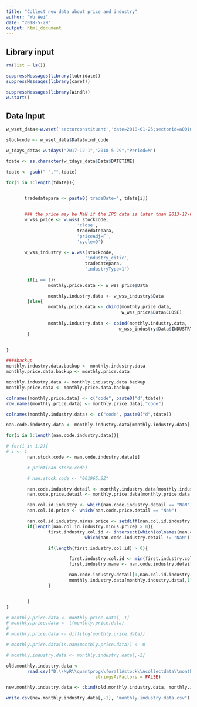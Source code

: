 ```yaml
---
title: "Collect new data about price and industry"
author: "Wu Wei"
date: "2018-5-29"
output: html_document
---
```




## Library input
```r
rm(list = ls())

suppressMessages(library(lubridate))
suppressMessages(library(caret))

suppressMessages(library(WindR))
w.start()

```

## Data Input

```r
w_wset_data<-w.wset('sectorconstituent','date=2018-01-25;sectorid=a001010100000000')

stockcode <- w_wset_data$Data$wind_code

```



```r

w_tdays_data<-w.tdays("2017-12-1","2018-5-29","Period=M")

tdate <- as.character(w_tdays_data$Data$DATETIME)

tdate <- gsub("-","",tdate)
```

```r

for(i in 1:length(tdate)){


       tradedatepara <- paste0('tradeDate=', tdate[i])
       

       ### the price may be NaN if the IPO data is later than 2013-12-01
       w_wss_price <- w.wss( stockcode,
                           'close',
                           tradedatepara,
                           'priceAdj=F',
                           'cycle=D')
       
       w_wss_industry <- w.wss(stockcode,
                              'industry_citic',
                              tradedatepara,
                              'industryType=1')
       
        if(i == 1){
                monthly.price.data <- w_wss_price$Data

                monthly.industry.data <- w_wss_industry$Data
        }else{
                monthly.price.data <- cbind(monthly.price.data,
                                            w_wss_price$Data$CLOSE)
                
                monthly.industry.data <- cbind(monthly.industry.data,
                                           w_wss_industry$Data$INDUSTRY_CITIC)
        }


}
```


```r
####backup
monthly.industry.data.backup <- monthly.industry.data
monthly.price.data.backup <- monthly.price.data

```


```r
monthly.industry.data <- monthly.industry.data.backup
monthly.price.data <- monthly.price.data.backup
```



```r
colnames(monthly.price.data) <- c("code", paste0("d",tdate))
row.names(monthly.price.data) <- monthly.price.data[,"code"]

colnames(monthly.industry.data) <- c("code", paste0("d",tdate))
```


```r
nan.code.industry.data <- monthly.industry.data[monthly.industry.data[,2] == "NaN",1]

for(i in 1:length(nan.code.industry.data)){

# for(i in 1:2){
# i <- 1
        nan.stock.code <- nan.code.industry.data[i]

        # print(nan.stock.code)

        # nan.stock.code <- "001965.SZ"

        nan.code.industry.detail <- monthly.industry.data[monthly.industry.data[,1] == nan.stock.code,]
        nan.code.price.detail <- monthly.price.data[monthly.price.data[,1] == nan.stock.code,]

        nan.col.id.industry <- which(nan.code.industry.detail == "NaN")
        nan.col.id.price <- which(nan.code.price.detail == "NaN")

        nan.col.id.industry.minus.price <- setdiff(nan.col.id.industry, nan.col.id.price)
        if(length(nan.col.id.industry.minus.price) > 0){
                first.industry.col.id <- intersect(which(colnames(nan.code.industry.detail) != "code"),
                              which(nan.code.industry.detail != "NaN"))

                if(length(first.industry.col.id) > 0){

                        first.industry.col.id <- min(first.industry.col.id)
                        first.industry.name <- nan.code.industry.detail[1,first.industry.col.id]

                        nan.code.industry.detail[1,nan.col.id.industry.minus.price] <- as.character(first.industry.name)
                        monthly.industry.data[monthly.industry.data[,1] == nan.stock.code,] <- nan.code.industry.detail
                }


        }
}
```



```r
# monthly.price.data <- monthly.price.data[,-1]
# monthly.price.data <- t(monthly.price.data)
# 
# monthly.price.data <- diff(log(monthly.price.data))

# monthly.price.data[is.nan(monthly.price.data)] <- 0
```



```r

# monthly.industry.data <- monthly.industry.data[,-2]
```

```r
old.monthly.industry.data <- 
        read.csv("D:\\MyR\\quantprog\\forallAstock\\Acollectdata\\monthly.industry.data.csv", 
                                  stringsAsFactors = FALSE)
```

```r
new.monthly.industry.data <- cbind(old.monthly.industry.data, monthly.industry.data[,-c(1:2)]) 
```


```r

write.csv(new.monthly.industry.data[,-1], "monthly.industry.data.csv")

```


